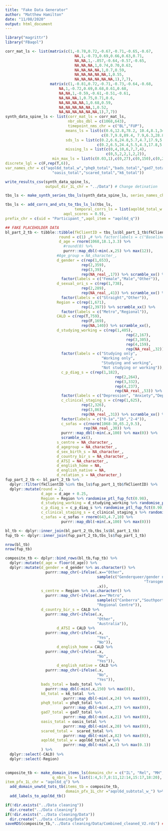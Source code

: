 ```yaml
---
title: "Fake Data Generator"
author: "Matthew Hamilton"
date: "11/08/2020"
output: html_document
---
```


```r
library("magrittr")
library("FBaqol")
```

```r
corr_mat_ls <- list(matrix(c(1,-0.78,0.72,-0.67,-0.71,-0.65,-0.67,
                               NA,1,-0.73,0.69,0.66,0.63,0.71,
                               NA,NA,1,-.057,-0.64,-0.57,-0.65,
                               NA,NA,NA,1,0.74,0.70,0.63,
                               NA,NA,NA,NA,1,0.7,0.59,
                               NA,NA,NA,NA,NA,1,0.55,
                               NA,NA,NA,NA,NA,NA,1),7,7),
                    matrix(c(1,-0.81,0.72,-0.71,-0.73,-0.64,-0.68,
                        NA,1,-0.72,0.69,0.68,0.61,0.68,
                        NA,NA,1,-0.59,-0.61,-0.51,-0.61,
                        NA,NA,NA,1,0.75,0.71,0.6,
                        NA,NA,NA,NA,1,0.68,0.59,
                        NA,NA,NA,NA,NA,1,0.52,
                        NA,NA,NA,NA,NA,NA,1),7,7)) 
synth_data_spine_ls <- list(corr_mat_ls = corr_mat_ls,
                            nbr_obs_dbl = c(1068,643),
                            timepoint_nms_chr = c("BL","FUP"),
                           means_ls = list(c(0.6,12.8,78.2, 10.4,8.1,34.2,12.2),
                                           c(0.7,9.8,89.4, 7.9,6.3,28.8,9.8)),
                           sds_ls = list(c(0.2,6.6,24.8,5.7,4.7,17.9,5.8),
                                         c(0.2,6.5,24.4,5.5,4.3,17.8,5.9)),
                           missing_ls = list(c(0,4,10,6,7,7,4),
                                             c(0,5,2,2,1,2,2)),
                     min_max_ls = list(c(0.03,1),c(0,27),c(0,150),c(0,21),c(0,20),c(0,82),c(0,24)),
discrete_lgl = c(F,rep(T,6)),
var_names_chr = c("aqol6d_total_w","phq9_total","bads_total","gad7_total",
                     "oasis_total","scared_total","k6_total")) 
```

```r
write_results_csv(synth_data_spine_ls,
                  output_dir_1L_chr = "../Data") # Change detination
```

```r
tbs_ls <- make_synth_series_tbs_ls(synth_data_spine_ls, series_names_chr = c("bl_part_1_tb","fup_part_1_tb"))

```

```r
tbs_ls <- add_corrs_and_uts_to_tbs_ls_ls(tbs_ls,
                               temporal_corrs_ls = list(aqol6d_total_w = 0.85,
                          aqol_scores = 0.9), 
prefix_chr = c(uid = "Participant_",aqol_item = "aqol6d_q"))

```


```r
## FAKE PLACEHOLDER DATA
bl_part_2_tb <- tibble::tibble(fkClientID = tbs_ls$bl_part_1_tb$fkClientID,
                        round = c(1) ,# %>% factor(labels = c("Baseline")),
                        d_age = rnorm(1068,18.1,3.3) %>% 
                          #round(0) %>% 
                          purrr::map_dbl(~min(.x,25) %>% max(12)),
                       #Age_group = NA_character_,
                       d_gender = c(rep(1,653),
                                  rep(2,359),
                                  rep(3,39),
                                  rep(NA_real_,17)) %>% scramble_xx() %>%
                         factor(labels = c("Female","Male","Other")),
                       d_sexual_ori_s = c(rep(1,738),
                                  rep(2,289),
                                  rep(NA_real_,41)) %>% scramble_xx() %>%
                         factor(labels = c("Straight","Other")),
                       Region = c(rep(1,671),
                                  rep(2,397)) %>% scramble_xx() %>%
                         factor(labels = c("Metro","Regional")),
                       CALD = c(rep(T,759),
                                  rep(F,169),
                                  rep(NA,140)) %>% scramble_xx(),
                       d_studying_working = c(rep(1,405),
                                                      rep(2,167),
                                                      rep(3,305),
                                                      rep(4,159),
                                                      rep(NA_real_,32)) %>% scramble_xx() %>% 
                         factor(labels = c("Studying only",
                                           "Working only",
                                           "Studying and working",
                                           "Not studying or working")),
                         c_p_diag_s = c(rep(1,182),
                                                 rep(2,264),
                                                 rep(3,332),
                                                 rep(4,237),
                                                 rep(NA_real_,53)) %>% scramble_xx() %>%
                         factor(labels = c("Depression", "Anxiety","Depression and Anxiety", "Other")),
                         c_clinical_staging_s = c(rep(1,625),
                                  rep(2,326),
                                  rep(3,86),
                                  rep(NA_real_,31)) %>% scramble_xx() %>%
                         factor(labels = c("0-1a","1b","2-4")),
                         c_sofas = c(rnorm(1068-30,65.2,9.5),
                                   rep(NA_real_,30)) %>% 
                         purrr::map_dbl(~min(.x,100) %>% max(0)) %>% 
                         scramble_xx(),
                       s_centre = NA_character_, 
                       d_agegroup = NA_character_,  
                       d_sex_birth_s = NA_character_,   
                       d_country_bir_s = NA_character_, 
                       d_ATSI = NA_character_,
                       d_english_home = NA, 
                       d_english_native = NA, 
                       d_relation_s = NA_character_)
fup_part_2_tb <- bl_part_2_tb %>% 
  dplyr::filter(fkClientID %in% tbs_ls$fup_part_1_tb$fkClientID) %>%
  dplyr::mutate(round = 2,
                d_age = d_age + 0.25,
                Region = Region %>% randomise_ptl_fup_fct(0.98),
                d_studying_working = d_studying_working %>% randomise_ptl_fup_fct(0.9),
                c_p_diag_s = c_p_diag_s %>% randomise_ptl_fup_fct(0.90),
                c_clinical_staging_s = c_clinical_staging_s %>% randomise_ptl_fup_fct(0.8),
                c_sofas = c_sofas + rnorm(643,4.7,10) %>% 
                         purrr::map_dbl(~min(.x,100) %>% max(0)))


```

```r
bl_tb <- dplyr::inner_join(bl_part_2_tb,tbs_ls$bl_part_1_tb) 
fup_tb <- dplyr::inner_join(fup_part_2_tb,tbs_ls$fup_part_1_tb)
```
```r
nrow(bl_tb)
nrow(fup_tb)
```

```r
composite_tb <- dplyr::bind_rows(bl_tb,fup_tb) %>%
  dplyr::mutate(d_age = floor(d_age)) %>%
  dplyr::mutate(d_gender = d_gender %>% as.character() %>%
                  purrr::map_chr(~ifelse(.x=="Other",
                                         sample(c("Genderqueer/gender nonconforming/agender",
                                                              "Transgender"),1),
                                         .x)),
                s_centre = Region %>% as.character() %>%
                  purrr::map_chr(~ifelse(.x=="Metro",
                                         sample(c("Canberra","Southport","Knox"),1),
                                         "Regional Centre")),
                d_country_bir_s = CALD %>%
                  purrr::map_chr(~ifelse(.x,
                                         "Other",
                                         "Australia")), 
                       d_ATSI = CALD %>%
                  purrr::map_chr(~ifelse(.x,
                                         "Yes",
                                         "No")),
                       d_english_home = CALD %>%
                  purrr::map_chr(~ifelse(.x,
                                         "No",
                                         "Yes")), 
                       d_english_native = CALD %>%
                  purrr::map_chr(~ifelse(.x,
                                         "No",
                                         "Yes")),
                bads_total = bads_total %>% 
                  purrr::map_dbl(~min(.x,150) %>% max(0)),
                k6_total = k6_total  %>%
                          purrr::map_dbl(~min(.x,24) %>% max(0)),
                phq9_total = phq9_total %>%
                          purrr::map_dbl(~min(.x,27) %>% max(0)),
                gad7_total = gad7_total %>%
                          purrr::map_dbl(~min(.x,21) %>% max(0)),
                oasis_total = oasis_total %>%
                          purrr::map_dbl(~min(.x,20) %>% max(0)),
                scared_total =  scared_total %>%
                          purrr::map_dbl(~min(.x,82) %>% max(0)),
                aqol6d_total_w = aqol6d_total_w %>%
                          purrr::map_dbl(~min(.x,1) %>% max(0.1))
                ) %>%
  dplyr::select(-CALD) %>%
  dplyr::select(-Region)
    
```

```r
composite_tb <- make_domain_items_ls(domains_chr = c("IL", "Rel", "MH", "Coping","Pain", "Sense"),
                     q_nbrs_ls = list(1:4,5:7,8:11,12:14,15:17,18:20),
item_pfx_1L_chr = "aqol6d_q") %>%
  add_domain_unwtd_tots_tb(items_tb = composite_tb,
                           domain_pfx_1L_chr ="aqol6d_subtotal_w_") %>%
  add_labels_to_aqol6d_tb()


```

```r
if(!dir.exists("../Data cleaning"))
  dir.create("../Data cleaning")
if(!dir.exists("../Data cleaning/Data"))
  dir.create("../Data cleaning/Data")
saveRDS(composite_tb,"../Data cleaning/Data/Combined_cleaned_V2.rds") ## NEED TO CHANGE THIS BEFORE HANDING OVER
```
